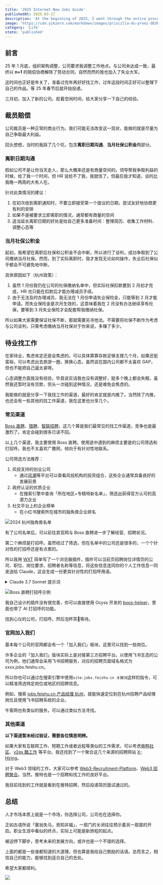```yaml
---
title: '2025 Internet New Jobs Guide'
publishedAt: 2025-03-17
description: 'At the beginning of 2025, I went through the entire process of being unemployed and looking for a job. I want to share my experience and hope to be of some help to everyone'
image: 'https://cdn.yikzero.com/markdown/images/priscilla-du-preez-OEdkPaxYMXU-unsplash.jpg'
category: 'Life'
state: 'published'
---
```


## 前言

25 年 1 月底，组织架构调整，公司要求我调整工作地点。与公司未达成一致，最终以 **n+1** 的赔偿协商解除了劳动合同，自然而然的我也加入了失业大军。

这时间也正好是年关了，准备过完年再好好找工作，过年这段时间正好可以整理下自己的作品。等 25 年春节后就开始投递。

三月初，加入了新的公司。趁着空闲时间，给大家分享一下自己的经验。

## 裁员赔偿

公司裁员是一种正常的商业行为。我们可能无法改变这一现状，能做的就是尽量为自己争取最大利益。

回头想想，当时的我踩了几个坑，包含**离职日期沟通**、**当月社保公积金**两部分。

### 离职日期沟通

假如公司不是让你当天走人，那么大概率还是有商量空间的。领导帮我争取利益的时候，给了我一个时间，但 HR 说给不了我，我就信了。但最后我才知道，谈的比我晚一两周的大有人在。

针对此类情况的建议：

1. 在初次收到离职通知时，不要立即接受第一个提议的日期，尝试友好地协商更有利的安排
2. 如果不是被要求立即离职的情况，通常都有商量的空间
3. 适当延长离职日期的好处是给自己更多准备时间：整理简历、收集工作材料、调整心态等

### 当月社保公积金

起初，我希望在离职后社保和公积金不会中断，所以进行了谈判，成功争取到了公司缴纳当月社保。然而，到了实际离职时，我才发现无论如何操作，失业后社保似乎都会不可避免地中断。

具体原因如下（杭州政策）：

1. 虽然 1 月份我仍在公司的社保缴纳名单中，但实际社保扣款要到 2 月初才完成，HR 也只能在扣款后才能办理减员手续。
2. 由于无法及时办理减员，我无法在 1 月份申请失业保险金，只能等到 2 月才能申请。而失业保险金是次月生效的，这意味着我在 2 月没有办法继续享有社保，要等到 3 月失业保险才会配套帮我缴纳社保。

所以如果大家需要保证社保不断，那就需要另寻他法。不需要将社保不断作为考虑与公司谈判，只需考虑缴纳当月社保对于你来说，多赚了多少。

## 待业找工作

在家待业，焦虑肯定还是会焦虑的。可以具体算算存款足够支撑几个月，如果还挺富裕，可以考虑出去旅游一圈，换换心态，虽然说在国内公司都不太喜欢 GAP，但也不能把自己逼太紧呀。

心态调整方面我没有经验，毕竟说实话我也没有调整好，挺多个晚上都会失眠，虽然我还暂时没有贷款，但头一次碰到这种情况，还是难免会焦虑的。

我能做的就是分享一下我找工作的渠道，最好的肯定就是内推了。当然除了内推，也还会有一些其他的找工作渠道，我在这里也分享几个。

### 常见渠道

[Boss 直聘](https://www.zhipin.com/)、[猎聘](https://www.liepin.com/)、[智联招聘](https://www.zhaopin.com/)，这几个算是我们最常见的找工作渠道，竞争也是最激烈了。肯定会碰到很多已读不回。

以上几个渠道，我主要使用 Boss 直聘。使用途中遇到的麻烦主要是的公司筛选和打招呼。我也不太喜欢广撒网，倾向于有针对性地联系。

公司筛选方法推荐：

1. 风投支持的创业公司
   - 通过[风潮](https://current.vc/)等平台可以查看风投机构的投资组合，这些企业通常具备良好的发展前景
2. 政府认证的优质企业
   - 在搜索引擎中查询「所在地区+专精特新名单」，筛选出获得官方认可的高潜力企业
3. 社交平台上的企业榜单
   - 在小红书搜索所在城市的独角兽企业排名

![2024 杭州独角兽名单](https://cdn.yikzero.com/markdown/images/%E7%8B%AC%E8%A7%92%E5%85%BD.png)

有了公司名单后，可以前往其官网与 Boss 直聘进一步了解经营、招聘状况。

第二个麻烦是打招呼。虽然经过了筛选，但在名单中的公司还是很多的，一个个针对性的打招呼还是有点累的。

所以我用 [WXT](https://wxt.dev/) 简单写了一个浏览器插件，插件可以当前页招聘岗位详情页的公司、职位、岗位要求、招聘者名称等信息，将这些信息连同你的个人工作信息一同发送给 Claude，这会生成一份更具针对性的打招呼用语。

<details>

<summary>Claude 3.7 Sonnet 提示词</summary>

```plain
以下是您需要处理的求职信息：

<job_requirements>
{{JOB_REQUIREMENTS}}
</job_requirements>

<target_company>
{{TARGET_COMPANY}}
</target_company>

<job_position>
{{JOB_Position}}
</job_position>

<applicant_info>
# 个人简历

## 基本信息
- **姓名**：yikZero
- **职位**：产品设计师
- **所在地**：杭州
- **工作经验**：3年
- **联系方式**：
  - 邮箱：x@example.com
  - 个人网站：ro.yikzero.com

## 专业背景
- 家里蹲大学电气专业
- GPA 4.5，学院综合排名优秀

## 职业经历
### 家里蹲产品设计师（2022-2025/01）

#### 参与项目名称
项目描述

## 设计与技术技能
- **设计工具**：Figma、Sketch、AI、AE、Blender、Spline
- **前端能力**：React、Tailwind CSS、shadcn/ui、Motion
- **设计技能**：UI设计、交互设计、设计系统构建、可视化设计

## 个人项目
- **Rosure**：设计资源导航网站，展示设计品味与前端实现能力
- **Brog**：极简主义界面设计博客系统

## 证书
- 英语证书
</applicant_info>

请按照以下步骤创建一个个性化的问候语：

1. 仔细分析目标职位的要求。
2. 确定求职者的关键技能和经验中与职位要求最匹配的部分。
3. 起草一个简洁的问候语，突出求职者的优势和与职位的匹配程度。
4. 确保问候语的长度在 150-250 字之间。
5. 调整语气和重点，以适应不同的行业和公司（科技公司强调创新，传统企业强调稳定）。
6. 确保内容真实可信，不要夸大或虚构经历。
7. 使用清晰的文本结构，包括简短的自我介绍、核心能力概述和期望表达。
8. 需要附上我的个人网站作品集：我的作品集网站（ro.yikzero.com）展示了我的项目经历、设计流程与成果。期待有机会详细分享我如何为XX产品带来价值。

在生成最终的问候语之前，请在<analysis>标签内的思考过程中完成以下步骤：

1. 分析职位要求，列出关键点。
2. 将求职者的技能与职位要求进行匹配，指出最相关的部分。
3. 为问候语构思2-3个潜在的开场句。
4. 规划问候语的整体结构。

然后，在<greeting_message>标签中提供最终的问候语。

请用简体中文编写问候语，确保语言专业、诚恳，避免夸张或华丽的表达。问候语应该适合在 BOSS直聘、智联招聘等平台上使用。

您的最终输出应仅包含<greeting_message>标签中的问候语，不要重复或重述思考过程中的任何内容。
```

</details>

![Boss 直聘打招呼示例](https://cdn.yikzero.com/markdown/images/Boss-Message.png)

我自己设计的插件没有很完善，你可以直接使用 Ocyss 开发的 [boos-helper](https://github.com/Ocyss/boos-helper)，里面也带了 AI 打招呼的功能。

找到心仪的公司，打招呼。然后泡杯茶🍵等待。

### 官网加入我们

基本每个公司的官网都会有一个「加入我们」板块，这里可以找到一些岗位。

许多企业的「加入我们」版块实际上是对接第三方招聘平台。以使用飞书生态的公司为例，他们通常会采用飞书招聘服务，对应的招聘页面域名格式为 xxxx.jobs.feishu.cn。

所以你也可以通过在搜索引擎中使用`site:jobs.feishu.cn 关键词`这样的指令，可以精准筛选特定岗位或地区的招聘信息。

例如，搜索 [jobs.feishu.cn 产品经理 杭州](https://www.google.com/search?q=site%3Ajobs.feishu.cn+%E4%BA%A7%E5%93%81%E7%BB%8F%E7%90%86+%E6%9D%AD%E5%B7%9E)，就能快速定位到在杭州招聘产品经理岗位且使用飞书招聘系统的企业。

牛客网也有类似的服务，可以通过类似方法寻找。

### 其他渠道

**以下渠道暂未经过验证，需要各位慎思明辨。**

如果大家有互联网工作、短期工作或者远程等类似的工作需求，可以考虑[电鸭社区](https://eleduck.com/)、[v2ex 酷工作](https://www.v2ex.com/go/jobs) 等平台。我还找到了一个聚合这几个来源的招聘网站 [X-Hiring](https://woky.cc/)。

对于 Web3 领域的工作，大家可以参考 [Web3-Recruitment-Platform](https://github.com/WorkWorkWeb3/Web3-Recruitment-Platform)、[Web3 招聘聚合](https://periwinkle-lunaria-151.notion.site/WEB3-1a75afa9e44e80dca909fc9f40258f6f)。当然，推特也是一个招聘和找工作的良好平台。

我目前找到的工作就是看到在推特招聘，然后投递简历面试通过的。

## 总结

人才市场本质上就是一个市场，你选择公司，公司也在选择你。

正如古语所说「塞翁失马，焉知非福」，一扇门的关闭往往预示着另一扇窗的开启。职业生涯中看似的终点，实际上可能是新旅程的起点。

被迫停下脚步，思考未来的发展方向，或许也是一个不错的选择。

上面的都是一些谁都知道的大道理，但也算是我给自己勉励的话语。总而言之，相信自己的能力，能够找到适合自己的去处。

希望大家都顺利。

![](https://cdn.yikzero.com/markdown/images/wil-stewart-UErWoQEoMrc-unsplash.jpg)
